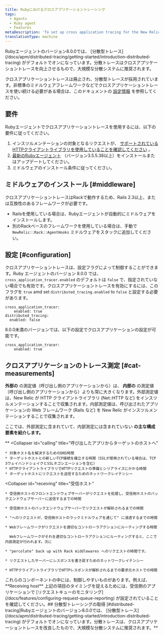 ```yaml
---
title: Rubyにおけるクロスアプリケーショントレーシング
tags:
  - Agents
  - Ruby agent
  - Features
metaDescription: 'To set up cross application tracing for the New Relic Ruby agent, start here.'
translationType: machine
---
```


<Callout variant="important">
  Rubyエージェントのバージョン8.0.0では、 [分散型トレース](/docs/apm/distributed-tracing/getting-started/introduction-distributed-tracing) がデフォルトでオンになっています。分散トレースはクロスアプリケーショントレースを向上させるもので、大規模な分散システムに推奨されます。
</Callout>

クロスアプリケーショントレースは廃止され、分散型トレースが採用されています。非標準のミドルウェアフレームワークなどでクロスアプリケーショントレースを使い続ける必要がある場合は、このドキュメントの [設定情報](#configuration) を参照してください。

## 要件

Rubyエージェントでクロスアプリケーショントレースを使用するには、以下の要件に従ってください。

1. インスツルメンテーションの対象となるリクエストが、 [サポートされているHTTPクライアントライブラリを使用していることを確認してください](/docs/ruby/ruby-http-clients) 。
2. [最新のRubyエージェント](/docs/ruby/ruby-agent-installation) （バージョン3.5.5.38以上）をインストールまたはアップデートしてください。
3. ミドルウェアのインストール条件に従ってください。

## ミドルウェアのインストール [#middleware]

クロスアプリケーショントレースはRackで動作するため、Rails 2.3以上、または互換性のあるフレームワークが必要です。

* Railsを使用している場合は、Rubyエージェントが自動的にミドルウェアをインストールします。
* 別のRackベースのフレームワークを使用している場合は、手動で `NewRelic::Rack::AgentHooks` ミドルウェアをスタックに追加してください。

## 設定 [#configuration]

クロスアプリケーショントレースは、設定フラグによって制御することができます。Ruby エージェントのバージョン 8.0.0 では、 `cross_application_tracer.enabled` のデフォルトは `false` で、指定されていない場合でも有効です。クロスアプリケーショントレースを有効にするには、このフラグを `true` amd set `distributed_tracing.enabled` to `false` と設定する必要があります。

```
cross_application_tracer:
	enabled: true
distributed_tracing:
  enabled: false
```

8.0.0未満のバージョンでは、以下の設定でクロスアプリケーションの設定が可能です。

```
cross_application_tracer:
	enabled: true
```

## クロスアプリケーションのトレース測定 [#cat-measurements]

**外部の** の測定値（呼び出し側のアプリケーションから）は、 **内部の** の測定値（呼び出し側のアプリケーションから）よりも常に大きくなります。外部測定値は、New Relic が HTTP クライアントライブラリ (Net::HTTP など) をインスツルメンテーションすることで収集されます。内部測定値は、呼び出されたアプリケーションの Web フレームワーク (Rails など) を New Relic がインスツルメンテーションすることで収集されます。

ここでは、外部測定に含まれていて、内部測定には含まれていない **の主な構成要素を紹介します。**

**<CollapserGroup>
  <Collapser
    id="calling"
    title="呼び出したアプリからターゲットのホストへ"
  >
    * 対象ホスト名を解決するためのDNS時間
    * ターゲットホストとの新しいTCP接続を確立する時間（SSLが使用されている場合は、TCP 3ウェイハンドシェイクとSSLネゴシエーションを含む）
    * HTTPクライアントライブラリでHTTPリクエストの準備とシリアライズにかかる時間
    * ターゲットホストにリクエストを送信するためのネットワークレイテンシー
  </Collapser>

  <Collapser
    id="receiving"
    title="受信ホスト"
  >
    * 受信側ホストのフロントエンドウェブサーバーがリクエストを処理し、受信側ホストのバックエンドウェブサーバーに送信するまでの時間

    * 受信側ホストのバックエンドウェブサーバーでリクエストが解析されるまでの時間

    * "へのリクエストが、受信側ホストのラックミドルウェアを通じて" に浸透するまでの時間

    * Webフレームワークがリクエストを適切なコントローラアクションにルーティングする時間

      Webフレームワークがそれを適切なコントローラアクションにルーティングすると、ここで内部測定が行われます。次に

    * "percolate" back up with Rack middlewares へのリクエストの時間です。

    * リクエストしたサーバーにレスポンスを書き戻すためのネットワークレイテンシー

    * HTTPクライアントライブラリでHTTPレスポンスが解析されるまでの要求元ホストでの時間
  </Collapser>
</CollapserGroup>これらのコンポーネントの中には、制御しやすいものがあります。例えば、 **Receiving host** 上記の項目のタイミングを捉えるためには、受信側のアプリケーションで [リクエストキューのモニタリング](/docs/features/configuring-request-queue-reporting) が設定されていることを確認してください。## 分散型トレーシングの取得 [#distributed-tracing]Rubyエージェントのバージョン8.0.0では、 [分散型トレース](/docs/apm/distributed-tracing/getting-started/introduction-distributed-tracing) がデフォルトでオンになっています。分散トレースは、クロスアプリケーショントレースを改良したもので、大規模な分散システムに推奨されます。**